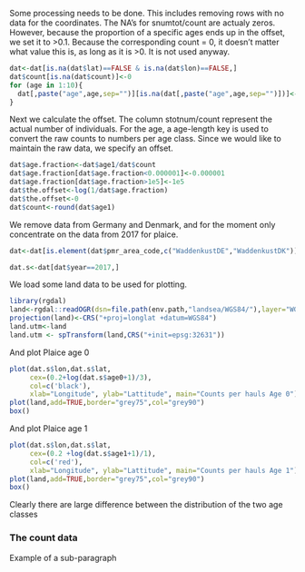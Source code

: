 

Some processing needs to be done. This includes removing rows with no data for the coordinates. The NA's for snumtot/count are actualy zeros. However, because the proportion of a specific ages ends up in the offset, we set it to >0.1. Because the corresponding count = 0, it doesn't matter what value this is, as long as it is >0. It is not used anyway. 

```r
dat<-dat[is.na(dat$lat)==FALSE & is.na(dat$lon)==FALSE,]
dat$count[is.na(dat$count)]<-0
for (age in 1:10){
  dat[,paste("age",age,sep="")][is.na(dat[,paste("age",age,sep="")])]<-0.000001
}

```
Next we calculate the offset. The column stotnum/count represent the actual number of individuals. For the age, a age-length key is used to convert the raw counts to numbers per age class. Since we would like to maintain the raw data, we specify an offset. 

```r
dat$age.fraction<-dat$age1/dat$count
dat$age.fraction[dat$age.fraction<0.000001]<-0.000001
dat$age.fraction[dat$age.fraction>1e5]<-1e5
dat$the.offset<-log(1/dat$age.fraction)
dat$the.offset<-0
dat$count<-round(dat$age1)
```

We remove data from Germany and Denmark, and for the moment only concentrate on the data from 2017 for plaice.

```r
dat<-dat[is.element(dat$pmr_area_code,c("WaddenkustDE","WaddenkustDK"))==FALSE,]

dat.s<-dat[dat$year==2017,]

```

We load some land data to be used for plotting.

```r
library(rgdal)
land<-rgdal::readOGR(dsn=file.path(env.path,"landsea/WGS84/"),layer="WGS84geoKust500")
projection(land)<-CRS("+proj=longlat +datum=WGS84")
land.utm<-land
land.utm <- spTransform(land,CRS("+init=epsg:32631"))
```   


And plot Plaice age 0

```r
plot(dat.s$lon,dat.s$lat, 
     cex=(0.2+log(dat.s$age0+1)/3), 
     col=c('black'),
     xlab="Longitude", ylab="Lattitude", main="Counts per hauls Age 0")
plot(land,add=TRUE,border="grey75",col="grey90")
box()
```

And plot Plaice age 1

```r
plot(dat.s$lon,dat.s$lat, 
     cex=(0.2 +log(dat.s$age1+1)/1), 
     col=c('red'),
     xlab="Longitude", ylab="Lattitude", main="Counts per hauls Age 1")
plot(land,add=TRUE,border="grey75",col="grey90")
box()
```

Clearly there are large difference between the distribution of the two age classes

### The count data

Example of a sub-paragraph




